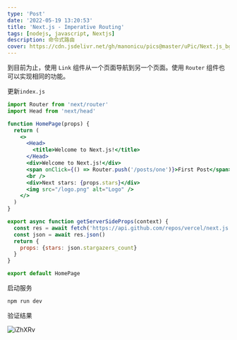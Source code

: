 ```yaml
---
type: 'Post'
date: '2022-05-19 13:20:53'
title: 'Next.js - Imperative Routing'
tags: [nodejs, javascript, Nextjs]
description: 命令式路由
cover: https://cdn.jsdelivr.net/gh/manonicu/pics@master/uPic/Next.js_bg.svg
---
```


到目前为止，使用 `Link` 组件从一个页面导航到另一个页面。使用 `Router` 组件也可以实现相同的功能。

更新`index.js`

```jsx
import Router from 'next/router'
import Head from 'next/head'

function HomePage(props) {
  return (
    <>
      <Head>
        <title>Welcome to Next.js!</title>
      </Head>
      <div>Welcome to Next.js!</div>
      <span onClick={() => Router.push('/posts/one')}>First Post</span>
      <br />
      <div>Next stars: {props.stars}</div>
      <img src="/logo.png" alt="Logo" />
    </>
  )
}

export async function getServerSideProps(context) {
  const res = await fetch('https://api.github.com/repos/vercel/next.js')
  const json = await res.json()
  return {
    props: {stars: json.stargazers_count}
  }
}

export default HomePage
```

启动服务

```bash
npm run dev
```

验证结果

![iZhXRv](https://cdn.jsdelivr.net/gh/manonicu/pics@master/uPic/iZhXRv.png)
